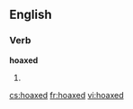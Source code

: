 ==English==

===Verb===
'''hoaxed'''

# {{past of|[[hoax]]}}

[[cs:hoaxed]]
[[fr:hoaxed]]
[[vi:hoaxed]]